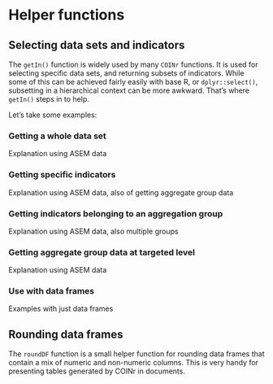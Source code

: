 # Helper functions

## Selecting data sets and indicators

The `getIn()` function is widely used by many `COINr` functions. It is used for selecting specific data sets, and returning subsets of indicators. While some of this can be achieved fairly easily with base R, or `dplyr::select()`, subsetting in a hierarchical context can be more awkward. That's where `getIn()` steps in to help.

Let's take some examples:

### Getting a whole data set

Explanation using ASEM data

### Getting specific indicators

Explanation using ASEM data, also of getting aggregate group data

### Getting indicators belonging to an aggregation group

Explanation using ASEM data, also multiple groups

### Getting aggregate group data at targeted level

Explanation using ASEM data

### Use with data frames

Examples with just data frames

## Rounding data frames

The `roundDF` function is a small helper function for rounding data frames that contain a mix of numeric and non-numeric columns. This is very handy for presenting tables generated by COINr in documents.
